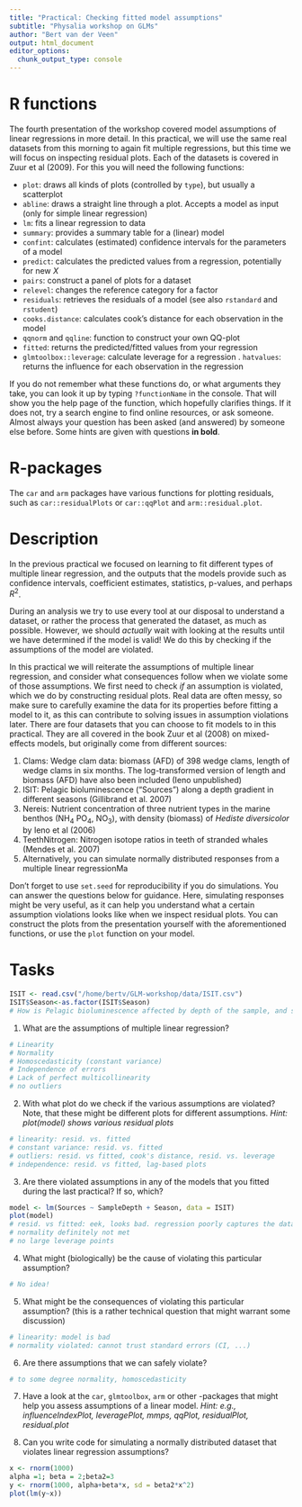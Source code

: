 ```yaml
---
title: "Practical: Checking fitted model assumptions"
subtitle: "Physalia workshop on GLMs"
author: "Bert van der Veen"
output: html_document
editor_options: 
  chunk_output_type: console
---
```


# R functions

The fourth presentation of the workshop covered model assumptions of linear regressions in more detail. In this practical, we will use the same real datasets from this morning to again fit multiple regressions, but this time we will focus on inspecting residual plots. Each of the datasets is covered in Zuur et al (2009). For this you will need the following functions:

- `plot`: draws all kinds of plots (controlled by `type`), but usually a scatterplot
- `abline`: draws a straight line through a plot. Accepts a model as input (only for simple linear regression)
- `lm`: fits a linear regression to data
- `summary`: provides a summary table for a (linear) model
- `confint`: calculates (estimated) confidence intervals for the parameters of a model
- `predict`: calculates the predicted values from a regression, potentially for new $X$
- `pairs`: construct a panel of plots for a dataset
- `relevel`: changes the reference category for a factor
- `residuals`: retrieves the residuals of a model (see also `rstandard` and `rstudent`)
- `cooks.distance`: calculates cook's distance for each observation in the model
- `qqnorm` and `qqline`: function to construct your own QQ-plot
- `fitted`: returns the predicted/fitted values from your regression
- `glmtoolbox::leverage`: calculate leverage for a regression
. `hatvalues`: returns the influence for each observation in the regression  

If you do not remember what these functions do, or what arguments they take, you can look it up by typing `?functionName` in the console. That will show you the help page of the function, which hopefully clarifies things. If it does not, try a search engine to find online resources, or ask someone. Almost always your question has been asked (and answered) by someone else before. Some hints are given with questions **in bold**.

# R-packages

The `car` and `arm` packages have various functions for plotting residuals, such as `car::residualPlots` or `car::qqPlot` and `arm::residual.plot`. 

# Description

In the previous practical we focused on learning to fit different types of multiple linear regression, and the outputs that the models provide such as confidence intervals, coefficient estimates, statistics, p-values, and perhaps $R^2$.

During an analysis we try to use every tool at our disposal to understand a dataset, or rather the process that generated the dataset, as much as possible. However, we should *actually* wait with looking at the results until we have determined if the model is valid! We do this by checking if the assumptions of the model are violated.

In this practical we will reiterate the assumptions of multiple linear regression, and consider what consequences follow when we violate some of those assumptions. We first need to check *if* an assumption is violated, which we do by constructing residual plots. Real data are often messy, so make sure to carefully examine the data for its properties before fitting a model to it, as this can contribute to solving issues in assumption violations later. There are four datasets that you can choose to fit models to in this practical. They are all covered in the book Zuur et al (2008) on mixed-effects models, but originally come from different sources:

1. Clams: Wedge clam data: biomass (AFD) of 398 wedge clams, length of wedge clams in six months. The log-transformed version of length and biomass (AFD) have also been included (Ieno unpublished)
2. ISIT: Pelagic bioluminescence ("Sources") along a depth gradient in different seasons (Gillibrand et al. 2007)
3. Nereis: Nutrient concentration of three nutrient types in the marine benthos ($\text{NH}_4$ $\text{PO}_4$, $\text{NO}_3$), with density (biomass) of *Hediste diversicolor* by Ieno et al (2006)
4. TeethNitrogen: Nitrogen isotope ratios in teeth of stranded whales (Mendes et al. 2007)
5. Alternatively, you can simulate normally distributed responses from a multiple linear regressionMa

Don't forget to use `set.seed` for reproducibility if you do simulations. You can answer the questions below for guidance. Here, simulating responses might be very useful, as it can help you understand what a certain assumption violations looks like when we inspect residual plots. You can construct the plots from the presentation yourself with the aforementioned functions, or use the `plot` function on your model.

# Tasks

```r
ISIT <- read.csv("/home/bertv/GLM-workshop/data/ISIT.csv")
ISIT$Season<-as.factor(ISIT$Season)
# How is Pelagic bioluminescence affected by depth of the sample, and season?
```

1. What are the assumptions of multiple linear regression?

```r
# Linearity
# Normality
# Homoscedasticity (constant variance)
# Independence of errors
# Lack of perfect multicollinearity
# no outliers
```

2. With what plot do we check if the various assumptions are violated? Note, that these might be different plots for different assumptions. *Hint: plot(model) shows various residual plots*

```r
# linearity: resid. vs. fitted
# constant variance: resid. vs. fitted
# outliers: resid. vs fitted, cook's distance, resid. vs. leverage
# independence: resid. vs fitted, lag-based plots
```

3. Are there violated assumptions in any of the models that you fitted during the last practical? If so, which?

```r
model <- lm(Sources ~ SampleDepth + Season, data = ISIT)
plot(model)
# resid. vs fitted: eek, looks bad. regression poorly captures the data, linearity?
# normality definitely not met
# no large leverage points
```

4. What might (biologically) be the cause of violating this particular assumption?

```r
# No idea!
```

5. What might be the consequences of violating this particular assumption? (this is a rather technical question that might warrant some discussion)

```r
# linearity: model is bad
# normality violated: cannot trust standard errors (CI, ...)
```

6. Are there assumptions that we can safely violate?

```r
# to some degree normality, homoscedasticity
```

7. Have a look at the `car`, `glmtoolbox`, `arm` or other \texttt{R}-packages that might help you assess assumptions of a linear model. *Hint: e.g., influenceIndexPlot, leveragePlot, mmps, qqPlot, residualPlot, residual.plot*

8. Can you write code for simulating a normally distributed dataset that violates linear regression assumptions?

```r
x <- rnorm(1000)
alpha =1; beta = 2;beta2=3
y <- rnorm(1000, alpha+beta*x, sd = beta2*x^2)
plot(lm(y~x))
```

